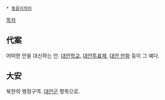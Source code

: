  * [[동음이의어]]

[[목차]]
== 代案 ==
어떠한 안을 대신하는 안. [[대안학교]], [[대안투표제]], [[대안 만화]] 등이 그 예다.

== 大安 ==
북한의 행정구역. [[대안군]] 항목으로.
